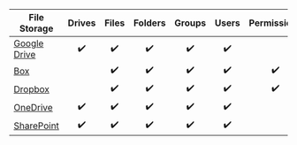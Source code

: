 | File Storage                                           | Drives | Files | Folders | Groups | Users | Permissions | Shared Links |
|-----------------------------------------------|:--------:|:-----:|:-----:|:-----------:|:-----:|:-----:|:---------:|
| [Google Drive](https://www.google.com/drive/)            |       ✔️ |  ✔️   |   ✔️  |        ✔️   | ✔️    |     |           |
| [Box](https://www.box.com/)        |        |   ✔️   |   ✔️   |      ✔️     |  ✔️    |  ✔️   |           |
| [Dropbox](https://www.dropbox.com/)          |       |  ✔️   |   ✔️  | ✔️          |   ✔️  |   ✔️  |           |
| [OneDrive](https://www.microsoft.com/en-us/microsoft-365/onedrive/online-cloud-storage) |      ✔️ | ✔️   |    ✔️|      ✔️  |   ✔️  |     |           |
| [SharePoint](https://www.microsoft.com/en-us/microsoft-365/sharepoint/collaboration) |      ✔️ | ✔️   |    ✔️|      ✔️  |   ✔️  |     |           |